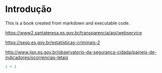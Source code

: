 # Introdução

This is a book created from markdown and executable code.

<https://www2.santateresa.es.gov.br/transparencia/api/webservice>

[https://sesp.es.gov.br/estatísticas-criminais-2](https://sesp.es.gov.br/estatísticas-criminais-2)

<http://www.ijsn.es.gov.br/observatorio-da-seguranca-cidada/paineis-de-indicadores/ocorrencias-letais>

```{r}
1 + 1
```
